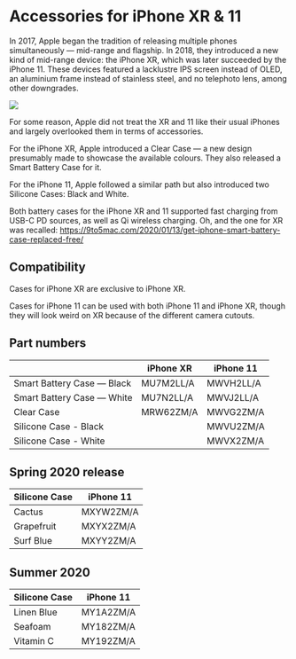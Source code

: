 
# Accessories for iPhone XR & 11

In 2017, Apple began the tradition of releasing multiple phones simultaneously — mid-range and flagship. In 2018, they introduced a new kind of mid-range device: the iPhone XR, which was later succeeded by the iPhone 11. These devices featured a lacklustre IPS screen instead of OLED, an aluminium frame instead of stainless steel, and no telephoto lens, among other downgrades.

<Image
  src="https://applecase.wiki/assets/xr-case.webp"
  width={700}
  height={700}
  layout="responsive"
/>

For some reason, Apple did not treat the XR and 11 like their usual iPhones and largely overlooked them in terms of accessories.

For the iPhone XR, Apple introduced a Clear Case — a new design presumably made to showcase the available colours. They also released a Smart Battery Case for it.

For the iPhone 11, Apple followed a similar path but also introduced two Silicone Cases: Black and White.

Both battery cases for the iPhone XR and 11 supported fast charging from USB-C PD sources, as well as Qi wireless charging. Oh, and the one for XR was recalled: <https://9to5mac.com/2020/01/13/get-iphone-smart-battery-case-replaced-free/>

## Compatibility

Cases for iPhone XR are exclusive to iPhone XR.

Cases for iPhone 11 can be used with both iPhone 11 and iPhone XR, though they will look weird on XR because of the different camera cutouts.

## Part numbers

|                            | iPhone XR | iPhone 11 |
| -------------------------- | --------- | --------- |
| Smart Battery Case — Black | MU7M2LL/A | MWVH2LL/A |
| Smart Battery Case — White | MU7N2LL/A | MWVJ2LL/A |
| Clear Case                 | MRW62ZM/A | MWVG2ZM/A |
| Silicone Case - Black      |           | MWVU2ZM/A |
| Silicone Case - White      |           | MWVX2ZM/A |

## Spring 2020 release

| Silicone Case | iPhone 11    |
|--------------|--------------|
| Cactus       | MXYW2ZM/A    |
| Grapefruit   | MXYX2ZM/A    |
| Surf Blue    | MXYY2ZM/A    |

## Summer 2020

| Silicone Case  | iPhone 11                |
|---------------------|--------------------------|
| Linen Blue          | MY1A2ZM/A                |
| Seafoam             | MY182ZM/A                |
| Vitamin C           | MY192ZM/A                |

